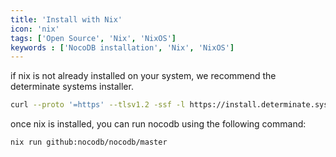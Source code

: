 ```yaml
---
title: 'Install with Nix'
icon: 'nix'
tags: ['Open Source', 'Nix', 'NixOS']
keywords : ['NocoDB installation', 'Nix', 'NixOS']
---
```


if nix is not already installed on your system, we recommend the determinate systems installer.

```bash
curl --proto '=https' --tlsv1.2 -ssf -l https://install.determinate.systems/nix | sh -s -- install
```

once nix is installed, you can run nocodb using the following command:
```bash 
nix run github:nocodb/nocodb/master
```
